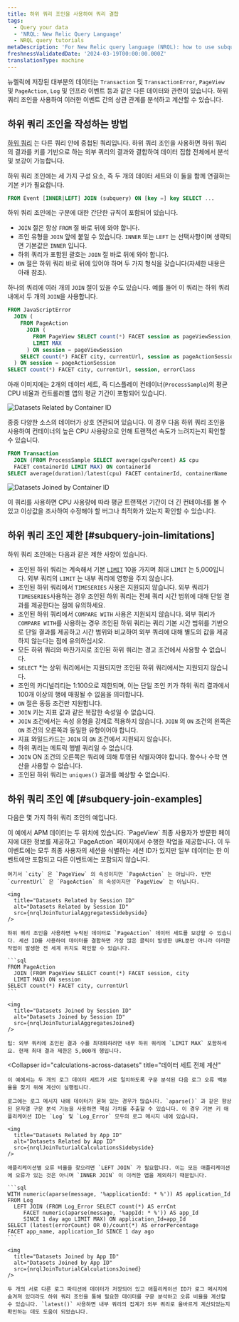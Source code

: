 ```yaml
---
title: 하위 쿼리 조인을 사용하여 쿼리 결합
tags:
  - Query your data
  - 'NRQL: New Relic Query Language'
  - NRQL query tutorials
metaDescription: 'For New Relic query language (NRQL): how to use subquery joins.'
freshnessValidatedDate: '2024-03-19T00:00:00.000Z'
translationType: machine
---
```








뉴렐릭에 저장된 대부분의 데이터는 `Transaction` 및 `TransactionError`, `PageView` 및 `PageAction`, `Log` 및 인프라 이벤트 등과 같은 다른 데이터와 관련이 있습니다. 하위 쿼리 조인을 사용하여 이러한 이벤트 간의 상관 관계를 분석하고 계산할 수 있습니다.

## 하위 쿼리 조인을 작성하는 방법

[하위 쿼리](/docs/query-your-data/nrql-new-relic-query-language/get-started/subqueries-in-nrql) 는 다른 쿼리 안에 중첩된 쿼리입니다. 하위 쿼리 조인을 사용하면 하위 쿼리의 결과를 키를 기반으로 하는 외부 쿼리의 결과와 결합하여 데이터 집합 전체에서 분석 및 보강이 가능합니다.

하위 쿼리 조인에는 세 가지 구성 요소, 즉 두 개의 데이터 세트와 이 둘을 함께 연결하는 기본 키가 필요합니다.

```sql
FROM Event [INNER|LEFT] JOIN (subquery) ON [key =] key SELECT ...
```

하위 쿼리 조인에는 구문에 대한 간단한 규칙이 포함되어 있습니다.

* `JOIN` 절은 항상 `FROM` 절 바로 뒤에 와야 합니다.
* 조인 유형을 `JOIN` 앞에 붙일 수 있습니다. `INNER` 또는 `LEFT` 는 선택사항이며 생략되면 기본값은 `INNER` 입니다.
* 하위 쿼리가 포함된 괄호는 `JOIN` 절 바로 뒤에 와야 합니다.
* `ON` 절은 하위 쿼리 바로 뒤에 있어야 하며 두 가지 형식을 갖습니다(자세한 내용은 아래 참조).

하나의 쿼리에 여러 개의 `JOIN` 절이 있을 수도 있습니다. 예를 들어 이 쿼리는 하위 쿼리 내에서 두 개의 `JOIN`을 사용합니다.

```sql
FROM JavaScriptError
  JOIN (
    FROM PageAction
      JOIN (
        FROM PageView SELECT count(*) FACET session as pageViewSession, city
        LIMIT MAX
      ) ON session = pageViewSession
    SELECT count(*) FACET city, currentUrl, session as pageActionSession
  ) ON session = pageActionSession
SELECT count(*) FACET city, currentUrl, session, errorClass
```

아래 이미지에는 2개의 데이터 세트, 즉 디스플레이 컨테이너(`ProcessSample`)의 평균 CPU 비율과 컨트롤러별 앱의 평균 기간이 포함되어 있습니다.

<img
  title="Datasets related by container ID"
  alt="Datasets Related by Container ID"
  src={nrqlJoinTuturialRowsSidebyside}
/>

종종 다양한 소스의 데이터가 상호 연관되어 있습니다. 이 경우 다음 하위 쿼리 조인을 사용하여 컨테이너의 높은 CPU 사용량으로 인해 트랜잭션 속도가 느려지는지 확인할 수 있습니다.

```sql
FROM Transaction
  JOIN (FROM ProcessSample SELECT average(cpuPercent) AS cpu
  FACET containerId LIMIT MAX) ON containerId
SELECT average(duration)/latest(cpu) FACET containerId, containerName
```

<img
  title="Datasets Joined by Container ID"
  alt="Datasets Joined by Container ID"
  src={nrqlJoinTuturialRowsJoined}
/>

이 쿼리를 사용하면 CPU 사용량에 따라 평균 트랜잭션 기간이 더 긴 컨테이너를 볼 수 있고 이상값을 조사하여 수정해야 할 버그나 최적화가 있는지 확인할 수 있습니다.

## 하위 쿼리 조인 제한 [#subquery-join-limitations]

하위 쿼리 조인에는 다음과 같은 제한 사항이 있습니다.

* 조인된 하위 쿼리는 계속해서 기본 [`LIMIT`](#sel-limit) 10을 가지며 최대 `LIMIT` 는 5,000입니다. 외부 쿼리의 `LIMIT` 는 내부 쿼리에 영향을 주지 않습니다.
* 조인된 하위 쿼리에서 `TIMESERIES` 사용은 지원되지 않습니다. 외부 쿼리가 `TIMESERIES`사용하는 경우 조인된 하위 쿼리는 전체 쿼리 시간 범위에 대해 단일 결과를 제공한다는 점에 유의하세요.
* 조인된 하위 쿼리에서 `COMPARE WITH` 사용은 지원되지 않습니다. 외부 쿼리가 `COMPARE WITH`를 사용하는 경우 조인된 하위 쿼리는 쿼리 기본 시간 범위를 기반으로 단일 결과를 제공하고 시간 범위와 비교하여 외부 쿼리에 대해 별도의 값을 제공하지 않는다는 점에 유의하십시오.
* 모든 하위 쿼리와 마찬가지로 조인된 하위 쿼리는 경고 조건에서 사용할 수 없습니다.
* `SELECT` \*는 상위 쿼리에서는 지원되지만 조인된 하위 쿼리에서는 지원되지 않습니다.
* 조인의 카디널리티는 1:100으로 제한되며, 이는 단일 조인 키가 하위 쿼리 결과에서 100개 이상의 행에 매핑될 수 없음을 의미합니다.
* `ON` 절은 동등 조건만 지원합니다.
* `JOIN` 키는 지표 값과 같은 복잡한 속성일 수 없습니다.
* `JOIN` 조건에서는 속성 유형을 강제로 적용하지 않습니다. `JOIN` 의 `ON` 조건의 왼쪽은 `ON` 조건의 오른쪽과 동일한 유형이어야 합니다.
* 지표 와일드카드는 `JOIN` 의 `ON` 조건에서 지원되지 않습니다.
* 하위 쿼리는 메트릭 행별 쿼리일 수 없습니다.
* `JOIN` ON 조건의 오른쪽은 쿼리에 의해 투영된 식별자여야 합니다. 함수나 수학 연산을 사용할 수 없습니다.
* 조인된 하위 쿼리는 `uniques()` 결과를 예상할 수 없습니다.

## 하위 쿼리 조인 예 [#subquery-join-examples]

다음은 몇 가지 하위 쿼리 조인의 예입니다.

<CollapserGroup>
  <Collapser
    id="add-missing-data"
    title="누락된 데이터 추가"
  >
    이 예에서 APM 데이터는 두 위치에 있습니다. `PageView` 최종 사용자가 방문한 페이지에 대한 정보를 제공하고 `PageAction` 페이지에서 수행한 작업을 제공합니다. 이 두 이벤트에는 모두 최종 사용자의 세션을 식별하는 세션 ID가 있지만 일부 데이터는 한 이벤트에만 포함되고 다른 이벤트에는 포함되지 않습니다.

    여기서 `city` 은 `PageView` 의 속성이지만 `PageAction` 는 아닙니다. 반면 `currentUrl` 은 `PageAction` 의 속성이지만 `PageView` 는 아닙니다.

    <img
      title="Datasets Related by Session ID"
      alt="Datasets Related by Session ID"
      src={nrqlJoinTuturialAggregatesSidebyside}
    />

    하위 쿼리 조인을 사용하면 누락된 데이터로 `PageAction` 데이터 세트를 보강할 수 있습니다. 세션 ID를 사용하여 데이터를 결합하면 가장 많은 클릭이 발생한 URL뿐만 아니라 이러한 작업이 발생한 전 세계 위치도 확인할 수 있습니다.

    ```sql
    FROM PageAction
      JOIN (FROM PageView SELECT count(*) FACET session, city
      LIMIT MAX) ON session
    SELECT count(*) FACET city, currentUrl
    ```

    <img
      title="Datasets Joined by Session ID"
      alt="Datasets Joined by Session ID"
      src={nrqlJoinTuturialAggregatesJoined}
    />

    팁: 외부 쿼리에 조인된 결과 수를 최대화하려면 내부 하위 쿼리에 `LIMIT MAX` 포함하세요. 현재 최대 결과 제한은 5,000개 행입니다.
  </Collapser>

  <Collapser
    id="calculations-across-datasets"
    title="데이터 세트 전체 계산"
  >
    이 예에서는 두 개의 로그 데이터 세트가 서로 일치하도록 구문 분석된 다음 로그 오류 백분율을 찾기 위해 계산이 실행됩니다.

    로그에는 로그 메시지 내에 데이터가 묻혀 있는 경우가 많습니다. `aparse()` 과 같은 향상된 문자열 구문 분석 기능을 사용하면 핵심 가치를 추출할 수 있습니다. 이 경우 기본 키 애플리케이션 ID는 `Log` 및 `Log_Error` 모두의 로그 메시지 내에 있습니다.

    <img
      title="Datasets Related by App ID"
      alt="Datasets Related by App ID"
      src={nrqlJoinTuturialCalculationsSidebyside}
    />

    애플리케이션별 오류 비율을 찾으려면 `LEFT JOIN` 가 필요합니다. 이는 모든 애플리케이션에 오류가 있는 것은 아니며 `INNER JOIN` 이 이러한 앱을 제외하기 때문입니다.

    ```sql
    WITH numeric(aparse(message, '%applicationId: * %')) AS application_Id
    FROM Log
      LEFT JOIN (FROM Log_Error SELECT count(*) AS errCnt
         FACET numeric(aparse(message, '%appId: * %')) AS app_Id
         SINCE 1 day ago LIMIT MAX) ON application_Id=app_Id
    SELECT (latest(errorCount) OR 0)/count(*) AS errorPercentage
    FACET app_name, application_Id SINCE 1 day ago
    ```

    <img
      title="Datasets Joined by App ID"
      alt="Datasets Joined by App ID"
      src={nrqlJoinTuturialCalculationsJoined}
    />

    두 개의 서로 다른 로그 파티션에 데이터가 저장되어 있고 애플리케이션 ID가 로그 메시지에 숨겨져 있더라도 하위 쿼리 조인을 통해 필요한 데이터를 구문 분석하고 오류 비율을 계산할 수 있습니다. `latest()` 사용하면 내부 쿼리의 집계가 외부 쿼리로 올바르게 계산되었는지 확인하는 데도 도움이 되었습니다.
  </Collapser>
</CollapserGroup>